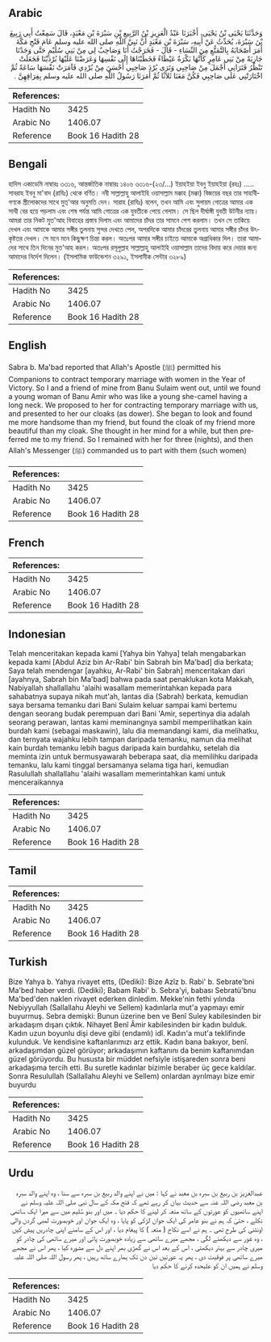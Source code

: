 ## Arabic


<div dir="rtl" lang="ar" style={{fontSize:'larger',backgroundColor:'#f8f9fa',padding:20}}>
وَحَدَّثَنَا يَحْيَى بْنُ يَحْيَى، أَخْبَرَنَا عَبْدُ الْعَزِيزِ بْنُ الرَّبِيعِ بْنِ سَبْرَةَ بْنِ مَعْبَدٍ، قَالَ سَمِعْتُ أَبِي رَبِيعَ بْنَ سَبْرَةَ، يُحَدِّثُ عَنْ أَبِيهِ، سَبْرَةَ بْنِ مَعْبَدٍ أَنَّ نَبِيَّ اللَّهِ صلى الله عليه وسلم عَامَ فَتْحِ مَكَّةَ أَمَرَ أَصْحَابَهُ بِالتَّمَتُّعِ مِنَ النِّسَاءِ - قَالَ - فَخَرَجْتُ أَنَا وَصَاحِبٌ لِي مِنْ بَنِي سُلَيْمٍ حَتَّى وَجَدْنَا جَارِيَةً مِنْ بَنِي عَامِرٍ كَأَنَّهَا بَكْرَةٌ عَيْطَاءُ فَخَطَبْنَاهَا إِلَى نَفْسِهَا وَعَرَضْنَا عَلَيْهَا بُرْدَيْنَا فَجَعَلَتْ تَنْظُرُ فَتَرَانِي أَجْمَلَ مِنْ صَاحِبِي وَتَرَى بُرْدَ صَاحِبِي أَحْسَنَ مِنْ بُرْدِي فَآمَرَتْ نَفْسَهَا سَاعَةً ثُمَّ اخْتَارَتْنِي عَلَى صَاحِبِي فَكُنَّ مَعَنَا ثَلاَثًا ثُمَّ أَمَرَنَا رَسُولُ اللَّهِ صلى الله عليه وسلم بِفِرَاقِهِنَّ ‏.‏
</div>
<div style={{backgroundColor:'#f8f9fa',padding:20, marginBottom: 10}}><table> <thead> <tr> <th>References:</th> <th></th> </tr> </thead> <tbody><tr><td>Hadith No</td><td>3425</td></tr><tr><td>Arabic No</td><td>1406.07</td></tr><tr><td>Reference</td><td>Book 16 Hadith 28</td></tr></tbody></table></div>

## Bengali


<div dir="ltr" lang="bn" style={{fontSize:'larger',backgroundColor:'#f8f9fa',padding:20}}>
হাদিস একাডেমি নাম্বারঃ ৩৩১৬, আন্তর্জাতিক নাম্বারঃ ১৪০৬ ৩৩১৬-(২৩/...) ইয়াহইয়া ইবনু ইয়াহইয়া (রহঃ) ..... সাবরাহ ইবনু মা'বাদ (রাযিঃ) থেকে বর্ণিত। নবী সাল্লাল্লাহু আলাইহি ওয়াসাল্লাম মক্কাহ (মক্কা) বিজয়ের বছর তার সাহাবীগণকে স্ত্রীলোকদের সাথে মুত্'আর অনুমতি দেন। সারাহ (রাযিঃ) বলেন, তখন আমি এবং সুলায়ম গোত্রের আমার এক সাথী বের হয়ে পড়লাম এবং শেষ পর্যন্ত আমি গোত্রের এক যুবতীকে পেয়ে গেলাম। সে ছিল দীর্ঘাঙ্গী যুবতী উটনীর ন্যায়। আমরা তার নিকট মুত'আহ বিবাহের প্রস্তাব দিলাম এবং আমাদের চাঁদর তার সামনে পেশ করলাম। তখন সে তাকিয়ে দেখল এবং আমাকে আমার সঙ্গীর তুলনায় সুন্দর দেখতে পেল, অপরদিকে আমার চাঁদরের তুলনায় আমার সঙ্গীর চাঁদর উৎকৃষ্টতর দেখল। সে মনে মনে কিছুক্ষণ চিন্তা করল। অতঃপর আমার সঙ্গীর চাইতে আমাকে অগ্রাধিকার দিল। তারা আমাদের সাথে তিন দিনের মুত'আহ করল। অতঃপর রসূলুল্লাহ সাল্লাল্লাহু আলাইহি ওয়াসাল্লাম তাদের বিদায় করে দেয়ার জন্য আমাদের নির্দেশ দিলেন। (ইসলামিক ফাউন্ডেশন ৩২৯১, ইসলামীক সেন্টার ৩২৮৯)
</div>
<div style={{backgroundColor:'#f8f9fa',padding:20, marginBottom: 10}}><table> <thead> <tr> <th>References:</th> <th></th> </tr> </thead> <tbody><tr><td>Hadith No</td><td>3425</td></tr><tr><td>Arabic No</td><td>1406.07</td></tr><tr><td>Reference</td><td>Book 16 Hadith 28</td></tr></tbody></table></div>

## English


<div dir="ltr" lang="en" style={{fontSize:'larger',backgroundColor:'#f8f9fa',padding:20}}>
Sabra b. Ma'bad reported that Allah's Apostle (ﷺ) permitted his Companions to contract temporary marriage with women in the Year of Victory. So I and a friend of mine from Banu Sulaim went out, until we found a young woman of Banu Amir who was like a young she-camel having a long neck. We proposed to her for contracting temporary marriage with us, and presented to her our cloaks (as dower). She began to look and found me more handsome than my friend, but found the cloak of my friend more beautiful than my cloak. She thought in her mind for a while, but then preferred me to my friend. So I remained with her for three (nights), and then Allah's Messenger (ﷺ) commanded us to part with them (such women)
</div>
<div style={{backgroundColor:'#f8f9fa',padding:20, marginBottom: 10}}><table> <thead> <tr> <th>References:</th> <th></th> </tr> </thead> <tbody><tr><td>Hadith No</td><td>3425</td></tr><tr><td>Arabic No</td><td>1406.07</td></tr><tr><td>Reference</td><td>Book 16 Hadith 28</td></tr></tbody></table></div>

## French


<div dir="ltr" lang="fr" style={{fontSize:'larger',backgroundColor:'#f8f9fa',padding:20}}>

</div>
<div style={{backgroundColor:'#f8f9fa',padding:20, marginBottom: 10}}><table> <thead> <tr> <th>References:</th> <th></th> </tr> </thead> <tbody><tr><td>Hadith No</td><td>3425</td></tr><tr><td>Arabic No</td><td>1406.07</td></tr><tr><td>Reference</td><td>Book 16 Hadith 28</td></tr></tbody></table></div>

## Indonesian


<div dir="ltr" lang="id" style={{fontSize:'larger',backgroundColor:'#f8f9fa',padding:20}}>
Telah menceritakan kepada kami [Yahya bin Yahya] telah mengabarkan kepada kami [Abdul Aziz bin Ar-Rabi' bin Sabrah bin Ma'bad] dia berkata; Saya telah mendengar [ayahku, Ar-Rabi' bin Sabrah] menceritakan dari [ayahnya, Sabrah bin Ma'bad] bahwa pada saat penaklukan kota Makkah, Nabiyallah shallallahu 'alaihi wasallam memerintahkan kepada para sahabatnya supaya nikah mut'ah, lantas dia (Sabrah) berkata, kemudian saya bersama temanku dari Bani Sulaim keluar sampai kami bertemu dengan seorang budak perempuan dari Bani 'Amir, sepertinya dia adalah seorang perawan, lantas kami meminangnya sambil memperlihatkan kain burdah kami (sebagai maskawin), lalu dia memandangi kami, dia melihatku, dan ternyata wajahku lebih tampan daripada temanku, namun dia melihat kain burdah temanku lebih bagus daripada kain burdahku, setelah dia meminta izin untuk bermusyawarah beberapa saat, dia memilihku daripada temanku, lalu kami tinggal bersamanya selama tiga hari, kemudian Rasulullah shallallahu 'alaihi wasallam memerintahkan kami untuk menceraikannya
</div>
<div style={{backgroundColor:'#f8f9fa',padding:20, marginBottom: 10}}><table> <thead> <tr> <th>References:</th> <th></th> </tr> </thead> <tbody><tr><td>Hadith No</td><td>3425</td></tr><tr><td>Arabic No</td><td>1406.07</td></tr><tr><td>Reference</td><td>Book 16 Hadith 28</td></tr></tbody></table></div>

## Tamil


<div dir="ltr" lang="ta" style={{fontSize:'larger',backgroundColor:'#f8f9fa',padding:20}}>

</div>
<div style={{backgroundColor:'#f8f9fa',padding:20, marginBottom: 10}}><table> <thead> <tr> <th>References:</th> <th></th> </tr> </thead> <tbody><tr><td>Hadith No</td><td>3425</td></tr><tr><td>Arabic No</td><td>1406.07</td></tr><tr><td>Reference</td><td>Book 16 Hadith 28</td></tr></tbody></table></div>

## Turkish


<div dir="ltr" lang="tr" style={{fontSize:'larger',backgroundColor:'#f8f9fa',padding:20}}>
Bize Yahya b. Yahya rivayet etts, (Dediki): Bize Azîz b. Rabi' b. Sebrate'bni Ma'bed haber verdi. (Dediki); Babam Rabi' b. Sebra'yi, babası Sebratü'bnu Ma'bed'den naklen rivayet ederken dinledim. Mekke'nin fethi yılında Nebiyyullah (Sallallahu Aleyhi ve Sellem) kadınlarla mut'a yapmayı emir buyurmuş. Sebra demişki: Bunun üzerine ben ve Benî Suley kabilesinden bir arkadaşım dışarı çıktık. Nihayet Benî Âmir kabilesinden bir kadın bulduk. Kadın uzun boyunlu dişi deve gibi (endamlı) idî. Kadın'a mut'a teklifinde kulunduk. Ve kendisine kaftanlarımızı arz ettik. Kadın bana bakıyor, benî. arkadaşımdan güzel görüyor; arkadaşımın kaftanını da benim kaftanımdan güzel görüyordu. Bu hususta bir müddet nefsiyle istişareden sonra beni arkadaşıma tercih etti. Bu suretle kadınlar bizimle beraber üç gece kaldılar. Sonra Resulullah (Sallallahu Aleyhi ve Sellem) onlardan ayrılmayı bize emir buyurdu
</div>
<div style={{backgroundColor:'#f8f9fa',padding:20, marginBottom: 10}}><table> <thead> <tr> <th>References:</th> <th></th> </tr> </thead> <tbody><tr><td>Hadith No</td><td>3425</td></tr><tr><td>Arabic No</td><td>1406.07</td></tr><tr><td>Reference</td><td>Book 16 Hadith 28</td></tr></tbody></table></div>

## Urdu


<div dir="rtl" lang="ur" style={{fontSize:'larger',backgroundColor:'#f8f9fa',padding:20}}>
عبدالعزیز بن ربیع بن سبرہ بن معبد نے کہا : میں نے اپنے والد ربیع بن سبرہ سے سنا ، وہ اپنے والد سبرہ بن معبد رضی اللہ عنہ سے حدیث بیان کر رہے تھے کہ فتح مکہ کے سال نبی صلی اللہ علیہ وسلم نے اپنے ساتھیوں کو عورتوں کے ساتھ متعہ کر لینے کا حکم دیا ۔ میں اور بنو سُلیم میں سے میرا ایک ساتھی نکلے ، حتیٰ کہ ہم نے بنو عامر کی ایک جوان لڑکی کو پایا ، وہ ایک جوان اور خوبصورت لمبی گردن والی اونٹنی کی طرح تھی ۔ ہم نے اسے نکاح ( متعہ ) کا پیغام دیا ، اور اس کے سامنے اپنی چادریں پیش کیں ، وہ غور سے دیکھنے لگی ، مجھے میرے ساتھی سے زیادہ خوبصورت پاتی اور میرے ساتھی کی چادر کو میری چادر سے بہتر دیکھتی ، اس کے بعد اس نے گھڑی بھر اپنے دل سے مشورہ کیا ، پھر اس نے مجھے میرے ساتھی پر فوقیت دی ، پھر یہ عورتیں تین دن تک ہمارے ساتھ رہیں ، پھر رسول اللہ صلی اللہ علیہ وسلم نے ہمیں ان کو علیحدہ کرنے کا حکم دیا
</div>
<div style={{backgroundColor:'#f8f9fa',padding:20, marginBottom: 10}}><table> <thead> <tr> <th>References:</th> <th></th> </tr> </thead> <tbody><tr><td>Hadith No</td><td>3425</td></tr><tr><td>Arabic No</td><td>1406.07</td></tr><tr><td>Reference</td><td>Book 16 Hadith 28</td></tr></tbody></table></div>